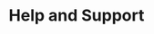 ---
title: Help and Support
description: Outline troubleshooting steps and ways to get support.
banner:
  content: |
    This page is work in progress!
---